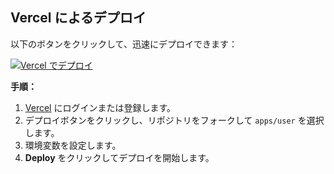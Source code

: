 ## Vercel によるデプロイ

以下のボタンをクリックして、迅速にデプロイできます：

[![Vercel でデプロイ](https://vercel.com/button)](https://vercel.com/new/clone?demo-description=PPanel%20は%20純粋で%2C%20プロフェッショナルで%2C%20完璧な%20オープンソースの%20プロキシパネルツールであり%2C%20学習と実用に最適な選択肢として設計されています&demo-image=https%3A%2F%2Furlscan.io%2Fliveshot%2F%3Fwidth%3D1920%26height%3D1080%26url%3Dhttps%3A%2F%2Fuser.ppanel.dev&demo-title=PPanel%20ユーザー%20Web&demo-url=https%3A%2F%2Fuser.ppanel.dev%2F&from=.&project-name=ppanel-user-web&repository-name=ppanel-web&repository-url=https%3A%2F%2Fgithub.com%2Fperfect-panel%2Fppanel-web&root-directory=apps%2Fuser&skippable-integrations=1)

**手順：**

1. [Vercel](https://vercel.com/) にログインまたは登録します。
2. デプロイボタンをクリックし、リポジトリをフォークして `apps/user` を選択します。
3. 環境変数を設定します。
4. **Deploy** をクリックしてデプロイを開始します。



<Giscus />

